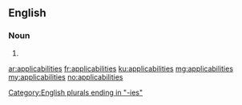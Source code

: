 ==English==

===Noun===
{{head|en|plural}}

# {{plural of|applicability|lang=en}}

[[Category:English plurals ending in "-ies"]]

[[ar:applicabilities]]
[[fr:applicabilities]]
[[ku:applicabilities]]
[[mg:applicabilities]]
[[my:applicabilities]]
[[no:applicabilities]]